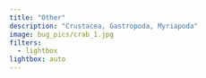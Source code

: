 ```yaml
---
title: "Other"
description: "Crustacea, Gastropoda, Myriapoda"
image: bug_pics/crab_1.jpg
filters: 
  - lightbox
lightbox: auto
---
```



